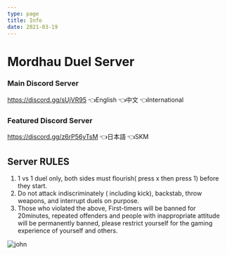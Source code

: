 ```yaml
---
type: page
title: Info
date: 2021-03-19
---
```


# Mordhau Duel Server

### Main Discord Server
https://discord.gg/sUjVR95 👈English 👈中文 👈International

### Featured Discord Server
https://discord.gg/z6rP56yTsM 👈日本語 👈SKM 


## Server RULES
1. 1 vs 1 duel only, both sides must flourish( press x then press 1) before they start.
2. Do not attack indiscriminately ( including kick), backstab, throw weapons, and interrupt duels on purpose.
3. Those who violated the above, First-timers will be banned for 20minutes, repeated offenders and people with inappropriate attitude will be permanently banned, please restrict yourself for the gaming experience of yourself and others.

![john](./images/perma%20ban%201.jpg)

